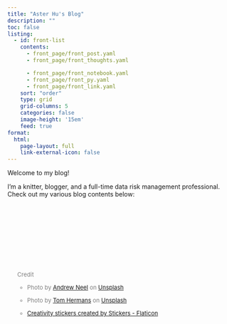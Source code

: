 ```yaml
---
title: "Aster Hu's Blog"
description: ""
toc: false
listing:
  - id: front-list
    contents: 
      - front_page/front_post.yaml
      - front_page/front_thoughts.yaml

      - front_page/front_notebook.yaml
      - front_page/front_py.yaml
      - front_page/front_link.yaml
    sort: "order"
    type: grid
    grid-columns: 5
    categories: false
    image-height: '15em'
    feed: true
format:
  html:
    page-layout: full
    link-external-icon: false
---
```


<!-- ::: {.grid} -->

<!-- ::: {.g-col-12} -->
Welcome to my blog️!

I'm a knitter, blogger, and a full-time data risk management professional. Check out my various blog contents below:

::: {#front-list}
:::

<!-- ::: -->

<!-- ::: -->
<br><br><br><br><br><br><br><br>



<ul style="color: grey; font-size:13px;">
  
Credit

- Photo by <a href="https://unsplash.com/@andrewtneel?utm_content=creditCopyText&utm_medium=referral&utm_source=unsplash">Andrew Neel</a> on <a href="https://unsplash.com/photos/macbook-pro-white-ceramic-mugand-black-smartphone-on-table-cckf4TsHAuw?utm_content=creditCopyText&utm_medium=referral&utm_source=unsplash">Unsplash</a>


- Photo by <a href="https://unsplash.com/@tomhermans?utm_content=creditCopyText&utm_medium=referral&utm_source=unsplash">Tom Hermans</a> on <a href="https://unsplash.com/photos/book-lot-on-table-9BoqXzEeQqM?utm_content=creditCopyText&utm_medium=referral&utm_source=unsplash">Unsplash</a>

- <a href="https://www.flaticon.com/free-stickers/creativity" title="creativity stickers">Creativity stickers created by Stickers - Flaticon</a>

</ul>
